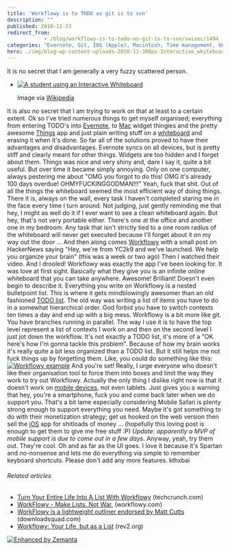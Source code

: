 ```yaml
---
title: 'Workflowy is to TODO as git is to svn'
description: ""
published: 2010-11-23
redirect_from: 
            - /blog/workflowy-is-to-todo-as-git-is-to-svn/swizec/1494
categories: "Evernote, Git, IOS (Apple), Macintosh, Time management, Uncategorized, workflowy"
hero: ./img/blog-wp-content-uploads-2010-11-300px-Interactive_whiteboard2.jpg
---
```

It is no secret that I am generally a very fuzzy scattered person.

- [![A student using an Interactive Whiteboard](./img/blog-wp-content-uploads-2010-11-300px-Interactive_whiteboard2.jpg "A student using an Interactive Whiteboard")](http://commons.wikipedia.org/wiki/File:Interactive_whiteboard2.jpg)

  Image via [Wikipedia](http://commons.wikipedia.org/wiki/File:Interactive_whiteboard2.jpg)

It is also no secret that I am trying to work on that at least to a certain extent. Ok so I've tried numerous things to get myself organised; everything from entering TODO's into [Evernote](http://www.evernote.com "Evernote"), to [Mac](http://en.wikipedia.org/wiki/Macintosh "Macintosh") widget thingies and the pretty awesome [Things](http://culturedcode.com/things/) app and just plain writing stuff on a [whiteboard](http://en.wikipedia.org/wiki/Whiteboard "Whiteboard") and erasing it when it's done. So far all of the solutions proved to have their advantages and disadvantages. Evernote syncs on all devices, but is pretty stiff and clearly meant for other things. Widgets are too hidden and I forget about them. Things was nice and very shiny and, dare I say it, quite a bit useful. But over time it became simply annoying. Only on one computer, always pestering me about "OMG you forgot to do this! OMG it's already 100 days overdue! OHMYFUCKINGGODMAN!!!" Yeah, fuck that shit. Out of all the things the whiteboard seemed the most efficient way of doing things. There it is, always on the wall, every task I haven't completed staring me in the face every time I turn around. Not judging, just gently reminding me that hey, I might as well do it if I ever want to see a clean whiteboard again. But hey, that's not very portable either. There's one at the office and another one in my bedroom. Any task that isn't strictly tied to a one room radius of the whiteboard will never get executed because I'll forget about it on my way out the door ... And then along comes [Workflowy](http://workflowy.com) with a small post on HackerNews saying "Hey, we're from YC2k9 and we've launched. We help you organize your brain" (this was a week or two ago) Then I watched their video. And I drooled! Workflowy was exactly the app I've been looking for. It was love at first sight. Basically what they give you is an infinite online whiteboard that you can take anywhere. Awesome! Brilliant! Doesn't even begin to describe it. Everything you write on Workflowy is a nested bulletpoint list. This is where it gets mindblowingly awesomer than an old fashioned [TODO list](http://en.wikipedia.org/wiki/Time_management "Time management"). The old way was writing a list of items you have to do in a somewhat hierarchical order. God forbid you have to switch contexts ten times a day and end up with a big mess. Workflowy is a bit more like git. You have branches running in parallel. The way I use it is to have the top level represent a list of contexts I work on and then on the second level I just jot down the workflow. It's not exactly a TODO list, it's more of a "OK here's how I'm gonna tackle this problem". Because of how my brain works it's really quite a bit less organized than a TODO list. But it still helps me not fuck things up by forgetting them. Like, you could do something like this: [![](http://swizec.com/blog/wp-content/uploads/2010/11/Screen-shot-2010-11-24-at-12.33.17-AM.png "Workflowy example")](./img/blog-wp-content-uploads-2010-11-Screen-shot-2010-11-24-at-12.33.17-AM.png) And you're set! Really, I urge everyone who doesn't like their organisation tool to force them into boxes and limit the way they work to try out Workflowy. Actually the only thing I dislike right now is that it doesn't work on [mobile devices](http://en.wikipedia.org/wiki/Mobile_device "Mobile device"), not even tablets. Just gives you a warning that hey, you're a smartphone, fuck you and come back later when we do support you. That's a bit lame especially considering Mobile Safari is plenty strong enough to support everything you need. Maybe it's got something to do with their monetization strategy; get us hooked on the web version then sell the [iOS](http://developer.apple.com/iphone "IOS (Apple)") app for shitloads of money ... (hopefully this loving post is enough to get them to give me free stuff :P) _Update: apparently a MVP of mobile support is due to come out in a few days._ Anyway, yeah, try them out. They're cool. Oh and as far as the UI goes. I love it because it's Spartan and no-nonsense and lets me do everything via simple to remember keyboard shortcuts. Please don't add any more features. kthxbai

###### Related articles

- [Turn Your Entire Life Into A List With Workflowy](http://techcrunch.com/2010/11/04/workflow/) (techcrunch.com)
- [WorkFlowy - Make Lists. Not War.](http://www.workflowy.com/) (workflowy.com)
- [WorkFlowy is a lightweight outliner endorsed by Matt Cutts](http://www.downloadsquad.com/2010/11/11/workflowy-is-a-lightweight-outliner-endorsed-by-matt-cutts/?icid=zemanta) (downloadsquad.com)
- [Workflowy: Your Life, but as a List](http://www.rev2.org/2010/11/05/workflowy-your-life-but-as-a-list/) (rev2.org)

[![Enhanced by Zemanta](http://img.zemanta.com/zemified_e.png?x-id=26741015-ee45-4036-92b6-b648be498ad4)](http://www.zemanta.com/ "Enhanced by Zemanta")
